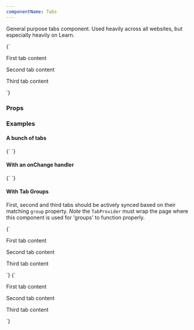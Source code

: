 ```yaml
---
componentName: Tabs
---
```


General purpose tabs component. Used heavily across all websites, but especially heavily on Learn.

<LiveComponent>
  {`<Tabs>
  <Tab heading="First Tab">
    <p>First tab content</p>
  </Tab>
  <Tab heading="Second Tab">
    <p>Second tab content</p>
  </Tab>
  <Tab heading="Third Tab">
    <p>Third tab content</p>
  </Tab>
</Tabs>`}
</LiveComponent>

<UsageDetails packageJson={packageJson} />

### Props

<PropsTable props={componentProps} />

### Examples

#### A bunch of tabs

<LiveComponent>
  {`<Tabs>
  <Tab heading="First Tab" />
  <Tab heading="Second tab with long name"/>
  <Tab heading="Third long name tab" />
  <Tab heading="Fourth tab lots of tabs" />
  <Tab heading="Fifth Tab" />
  <Tab heading="Sixth Tab" />
  <Tab heading="Seventh tab with an even longer name than the second tab" />
</Tabs>`}
</LiveComponent>

#### With an onChange handler

<LiveComponent>
  {`<Tabs onChange={console.log}>
  <Tab heading="First Tab" />
  <Tab heading="Second tab with long name" />
  <Tab heading="Third long name tab" />
  <Tab heading="Fourth tab lots of tabs" />
  <Tab heading="Fifth Tab" />
  <Tab heading="Sixth Tab" />
</Tabs>`}
</LiveComponent>

#### With Tab Groups

First, second and third tabs should be actively synced based on their matching `group` property. _Note_ the `TabProvider` must wrap the page where this component is used for 'groups' to function properly.

<LiveComponent>
  {`<Tabs>
  <Tab heading="First Tab" group="first">
    <p>First tab content</p>
  </Tab>
  <Tab heading="Second Tab" group="second">
    <p>Second tab content</p>
  </Tab>
  <Tab heading="Third Tab" group="third">
    <p>Third tab content</p>
  </Tab>
</Tabs>`}
</LiveComponent>

<LiveComponent>
  {`<Tabs>
  <Tab heading="First Tab" group="first">
    <p>First tab content</p>
  </Tab>
  <Tab heading="Second Tab" group="second">
    <p>Second tab content</p>
  </Tab>
  <Tab heading="Third Tab" group="third">
    <p>Third tab content</p>
  </Tab>
</Tabs>`}
</LiveComponent>
